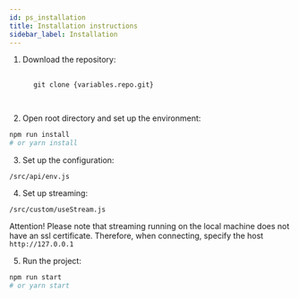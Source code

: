```yaml
---
id: ps_installation
title: Installation instructions
sidebar_label: Installation
---
```



1. Download the repository:

  <pre>
    <code>
      git clone {variables.repo.git}
    </code>
  </pre>

2. Open root directory and set up the environment:

  ```bash
  npm run install
  # or yarn install
  ```

3. Set up the configuration:

  `/src/api/env.js`

4. Set up streaming:

  `/src/custom/useStream.js`

  Attention! Please note that streaming running on the local machine does not have an ssl certificate. Therefore, when connecting, specify the host `http://127.0.0.1`

5. Run the project:

  ```bash
  npm run start
  # or yarn start
  ```
